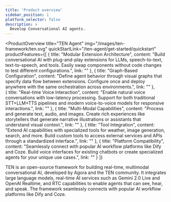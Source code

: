 ```yaml
---
title: 'Product overview'
sidebar_position: 1
platform_selector: false
description: >
  Develop Conversational AI agents.
---
```


<ProductOverview
   title="TEN Agent"
   img="/images/ten-framework/ten.svg"
   quickStartLink="/ten-agent/get-started/quickstart"
   productFeatures={[
       {
           title: "Modular Extension Architecture",
           content: "Build conversational AI with plug-and-play extensions for LLMs, speech-to-text, text-to-speech, and tools. Easily swap components without code changes to test different configurations.",
           link: ""
       },
       {
           title: "Graph-Based Configuration",
           content: "Define agent behavior through visual graphs that specify data flow between extensions. Configure once and deploy anywhere with the same orchestration across environments.",
           link: ""
       },        
       {
           title: "Real-time Voice Interaction",
           content: "Enable natural voice conversations with low-latency processing. Support for both traditional STT+LLM+TTS pipelines and modern voice-to-voice models for responsive interactions.",
           link: ""
       },
       {
           title: "Multi-Modal Capabilities",
           content: "Process and generate text, audio, and images. Create rich experiences like storytellers that generate narrative illustrations or assistants that understand visual context.",
           link: ""
       },
       {
           title: "Tool Integration",
           content: "Extend AI capabilities with specialized tools for weather, image generation, search, and more. Build custom tools to access external services and APIs through a standardized interface.",
           link: ""
       },
       {
           title: "Platform Compatibility",
           content: "Seamlessly connect with popular AI workflow platforms like Dify and Coze. Build voice interfaces for existing chatbots or create specialized agents for your unique use cases.",
           link: ""
       }
   ]}
>
TEN is an open-source framework for building real-time, multimodal conversational AI, developed by Agora and the TEN community. It integrates large language models, real-time AI services such as Gemini 2.0 Live and OpenAI Realtime, and RTC capabilities to enable agents that can see, hear, and speak. The framework seamlessly connects with popular AI workflow platforms like Dify and Coze.

</ProductOverview>